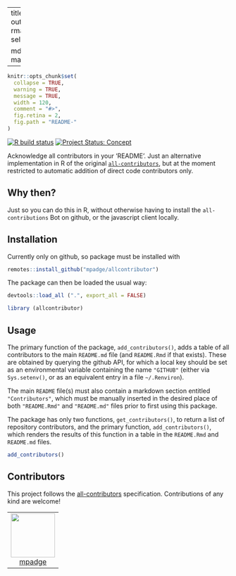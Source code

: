 
---
title: "allcontributor"
output:
  rmarkdown::html_vignette:
    self_contained: no

  md_document:
    variant: markdown_github
---

<!-- README.md is generated from README.Rmd. Please edit that file -->

```r
knitr::opts_chunk$set(
  collapse = TRUE,
  warning = TRUE,
  message = TRUE,
  width = 120,
  comment = "#>",
  fig.retina = 2,
  fig.path = "README-"
)
```

<!-- badges: start -->

[![R build
status](https://github.com/mpadge/allcontributor/workflows/R-CMD-check/badge.svg)](https://github.com/mpadge/allcontributor/actions?query=workflow%3AR-CMD-check)
[![Project Status:
Concept](https://www.repostatus.org/badges/latest/concept.svg)](https://www.repostatus.org/#concept)
<!-- badges: end -->

Acknowledge all contributors in your 'README'. Just an alternative
implementation in R of the original
[`all-contributors`](https://github.com/all-contributors/all-contributors), but
at the moment restricted to automatic addition of direct code contributors
only.

## Why then?

Just so you can do this in R, without otherwise having to install the
`all-contributions` Bot on github, or the javascript client locally.

## Installation

Currently only on github, so package must be installed with

```r
remotes::install_github("mpadge/allcontributor")
```

The package can then be loaded the usual way:
```r
devtools::load_all (".", export_all = FALSE)
```
```r
library (allcontributor)
```

## Usage


The primary function of the package, `add_contributors()`, adds a table of all
contributors to the main `README.md` file (and `README.Rmd` if that exists).
These are obtained by querying the github API, for which a local key should be
set as an environmental variable containing the name `"GITHUB"` (either via
`Sys.setenv()`, or as an equivalent entry in a file `~/.Renviron`).

The main `README` file(s) must also contain a markdown section entitled
`"Contributors"`, which must be manually inserted in the desired place of both
`"README.Rmd"` and `"README.md"` files prior to first using this package.

The package has only two functions, `get_contributors()`, to return a list of
repository contributors, and the primary function, `add_contributors()`, which
renders the results of this function in a table in the `README.Rmd` and
`README.md` files.

```r
add_contributors()
```

## Contributors

<!-- ALL-CONTRIBUTORS-LIST:START - Do not remove or modify this section -->
<!-- prettier-ignore-start -->
<!-- markdownlint-disable -->

This project follows the [all-contributors](https://allcontributors.org) specification. Contributions of any kind are welcome!

<table>

<tr>
<td align="center">
<a href="https://github.com/mpadge">
<img src="https://avatars1.githubusercontent.com/u/6697851?v=4" width="100px;" alt=""/>
</a><br>
<a href="https://github.com/mpadge/allcontributor/commits?author=mpadge">mpadge</a>
</td>
</tr>

</table>

<!-- markdownlint-enable -->
<!-- prettier-ignore-end -->
<!-- ALL-CONTRIBUTORS-LIST:END -->

